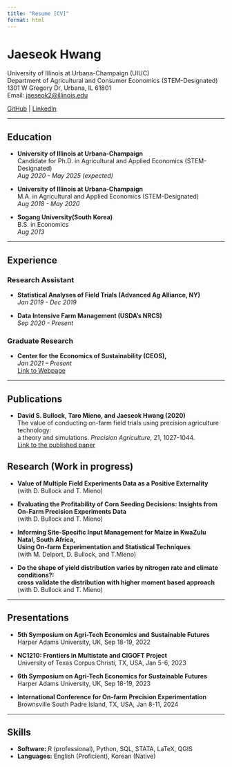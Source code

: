 ```yaml
---
title: "Resume [CV]"
format: html
---
```


# Jaeseok Hwang 

University of Illinois at Urbana-Champaign (UIUC)  
Department of Agricultural and Consumer Economics (STEM-Designated)  
1301 W Gregory Dr, Urbana, IL 61801  
Email: [jaeseok2@illinois.edu](mailto:jaeseok2@illinois.edu)  

[GitHub](https://github.com/jaeseokh) | [LinkedIn](https://www.linkedin.com/in/jaeseok-hwang-0b06741a1/)

---

## Education

- **University of Illinois at Urbana-Champaign** <br>
Candidate for Ph.D. in Agricultural and Applied Economics (STEM-Designated)  
*Aug 2020 - May 2025 (expected)*

- **University of Illinois at Urbana-Champaign** <br> 
M.A. in Agricultural and Applied Economics (STEM-Designated)  
*Aug 2018 - May 2020*

-  **Sogang University(South Korea)**  
B.S. in Economics  
*Aug 2013*

---

## Experience

### Research Assistant 

- **Statistical Analyses of Field Trials (Advanced Ag Alliance, NY)** <br>
*Jan 2019 - Dec 2019* <br>

- **Data Intensive Farm Management (USDA's NRCS)** <br>
*Sep 2020 - Present*

### Graduate Research 
- **Center for the Economics of Sustainability (CEOS), ** <br>
*Jan 2021 – Present* <br>
[Link to Webpage](https://ceos.illinois.edu/who-we-are/graduate-students)

---

## Publications

- **David S. Bullock, Taro Mieno, and Jaeseok Hwang (2020)**  <br> The value of conducting on-farm field trials using precision agriculture technology: <br> a theory and simulations. *Precision Agriculture*, 21, 1027-1044.<br>
 [Link to the published paper](https://link.springer.com/article/10.1007/s11119-019-09706-1)

## Research (Work in progress)

- **Value of Multiple Field Experiments Data as a Positive Externality** <br>
   (with D. Bullock and T. Mieno)

- **Evaluating the Profitability of Corn Seeding Decisions: Insights from On-Farm Precision Experiments Data** <br>
  (with D. Bullock and T. Mieno)

- **Informing Site-Specific Input Management for Maize in KwaZulu Natal, South Africa,<br> Using On-farm Experimentation and Statistical Techniques** <br> 
 (with M. Delport, D. Bullock, and T.Mieno)

- **Do the shape of yield distribution varies by nitrogen rate and climate conditions?: <br> cross validate the distribution with higher moment based approach** <br> 
 (with D. Bullock and T. Mieno)


---

## Presentations

- **5th Symposium on Agri-Tech Economics and Sustainable Futures**  
  Harper Adams University, UK, Sep 18-19, 2022

- **NC1210: Frontiers in Multistate and CIGOFT Project**  
  University of Texas Corpus Christi, TX, USA, Jan 5-6, 2023

- **6th Symposium on Agri-Tech Economics for Sustainable Futures**  
  Harper Adams University, UK, Sep 18-19, 2023

- **International Conference for On-farm Precision Experimentation**   
  Brownsville South Padre Island, TX, USA, Jan 8-11, 2024

---

## Skills

- **Software:** R (professional), Python, SQL, STATA, LaTeX, QGIS 
- **Languages:** English (Proficient), Korean (Native)
